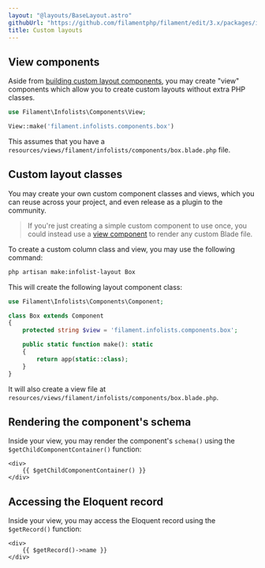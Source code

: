 ```yaml
---
layout: "@layouts/BaseLayout.astro"
githubUrl: "https://github.com/filamentphp/filament/edit/3.x/packages/infolists/docs/04-layout/08-custom.md"
title: Custom layouts
---
```


## View components

Aside from [building custom layout components](./custom), you may create "view" components which allow you to create custom layouts without extra PHP classes.

```php
use Filament\Infolists\Components\View;

View::make('filament.infolists.components.box')
```

This assumes that you have a `resources/views/filament/infolists/components/box.blade.php` file.

## Custom layout classes

You may create your own custom component classes and views, which you can reuse across your project, and even release as a plugin to the community.

> If you're just creating a simple custom component to use once, you could instead use a [view component](./#view) to render any custom Blade file.

To create a custom column class and view, you may use the following command:

```bash
php artisan make:infolist-layout Box
```

This will create the following layout component class:

```php
use Filament\Infolists\Components\Component;

class Box extends Component
{
    protected string $view = 'filament.infolists.components.box';

    public static function make(): static
    {
        return app(static::class);
    }
}
```

It will also create a view file at `resources/views/filament/infolists/components/box.blade.php`.

## Rendering the component's schema

Inside your view, you may render the component's `schema()` using the `$getChildComponentContainer()` function:

```blade
<div>
    {{ $getChildComponentContainer() }}
</div>
```

## Accessing the Eloquent record

Inside your view, you may access the Eloquent record using the `$getRecord()` function:

```blade
<div>
    {{ $getRecord()->name }}
</div>
```
